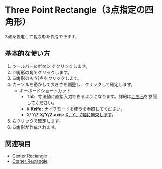 
# Three Point Rectangle（3点指定の四角形）

<Reference shortcut='' command='Three Point Rectangle' button='ツールバー'  buttonIcon='button-three-point-rectangle'/>

3点を指定して長方形を作成できます。

## 基本的な使い方

1. ツールバーのボタン <ButtonIcon type="button-three-point-rectangle" /> をクリックします。
2. 四角形の角でクリックします。
3. 四角形のもう1点をクリックします。
4. カーソルを動かして大きさを調整し、クリックして確定します。
   - <Kst>キーボードショートカット</Kst>
      - <kbd>Tab</kbd> : 寸法値に直接入力できるようになります。詳細は[こちら](/tool/sketching-essentials#specify-dimensions-numerically)を参照してください。
      - <kbd>K</kbd> **Knife:** [ナイフモードを使う](/tool/sketching-essentials#use-knife-mode)を参照してください。
      - <kbd>X</kbd>/ <kbd>Y</kbd>/<kbd>Z</kbd> **X/Y/Z-axis:** [X、Y、Z軸に拘束します](/tool/sketching-essentials#constrain-to-an-axis)。
3. 右クリックで確定します。
5. 四角形が作成されます。

<VideoPlayer fileName="three-point-rectangle"/>

## 関連項目

- [Center Rectangle](center-rectangle)
- [Corner Rectangle](corner-rectangle)



